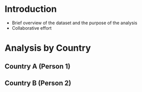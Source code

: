 # Introduction
- Brief overview of the dataset and the purpose of the analysis
- Collaborative effort

# Analysis by Country

## Country A (Person 1)

## Country B (Person 2)
